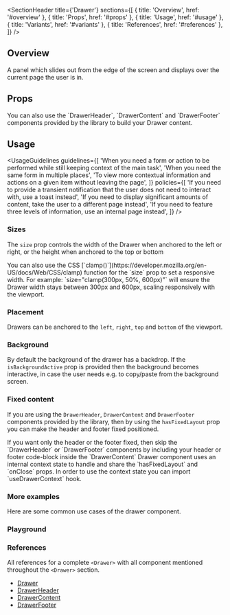 
<Meta of={DrawerStories} />

<SectionHeader
  title={'Drawer'}
  sections={[
    { title: 'Overview', href: '#overview' },
    { title: 'Props', href: '#props' },
    { title: 'Usage', href: '#usage' },
    { title: 'Variants', href: '#variants' },
    { title: 'References', href: '#references' },
  ]}
/>

## Overview

A panel which slides out from the edge of the screen and displays over the current page the user is in.

## Props

<ArgTypes of={Drawer} />

<Tip>
  You can also use the `DrawerHeader`, `DrawerContent` and `DrawerFooter` components provided by the
  library to build your Drawer content.
</Tip>

## Usage

<UsageGuidelines
  guidelines={[
    'When you need a form or action to be performed while still keeping context of the main task',
    'When you need the same form in multiple places',
    'To view more contextual information and actions on a given item without leaving the page',
  ]}
  policies={[
    'If you need to provide a transient notification that the user does not need to interact with, use a toast instead',
    'If you need to display significant amounts of content, take the user to a different page instead',
    'If you need to feature three levels of information, use an internal page instead',
  ]}
/>

<SubsectionHeader title="Variants" />

### Sizes

The `size` prop controls the width of the Drawer when anchored to the left or right, or the height when anchored to the top or bottom

<Tip>
  You can also use the CSS [`clamp()`](https://developer.mozilla.org/en-US/docs/Web/CSS/clamp)
  function for the `size` prop to set a responsive width. For example: `size="clamp(300px, 50%,
  600px)"` will ensure the Drawer width stays between 300px and 600px, scaling responsively with the
  viewport.
</Tip>

<Canvas of={DrawerStories.Sizes} />

### Placement

Drawers can be anchored to the `left`, `right`, `top` and `bottom` of the viewport.

<Canvas of={DrawerStories.Placement} />

### Background

By default the background of the drawer has a backdrop. If the `isBackgroundActive` prop is provided then the background becomes interactive, in case the user needs e.g. to copy/paste from the background screen.

<Canvas of={DrawerStories.Background} />

### Fixed content

If you are using the `DrawerHeader`, `DrawerContent` and `DrawerFooter` components provided by the library, then by using the `hasFixedLayout` prop you can make the header and footer fixed positioned.

<Tip>
  If you want only the header or the footer fixed, then skip the `DrawerHeader` or `DrawerFooter`
  components by including your header or footer code-block inside the `DrawerContent`
</Tip>

<Tip>
  Drawer component uses an internal context state to handle and share the `hasFixedLayout` and
  `onClose` props. In order to use the context state you can import `useDrawerContext` hook.
</Tip>

<Canvas of={DrawerStories.FixedContent} />

### More examples

Here are some common use cases of the drawer component.

<Canvas of={DrawerStories.MoreExamples} />

### Playground

<Canvas of={DrawerStories.Playground} />

### References

All references for a complete `<Drawer>` with all component mentioned throughout the `<Drawer>` section.

- [Drawer](../?path=/docs/updated-components-drawer-drawer--overview)
- [DrawerHeader](../?path=/docs/updated-components-drawer-drawerheader--overview)
- [DrawerContent](../?path=/docs/updated-components-drawer-drawercontent--overview)
- [DrawerFooter](../?path=/docs/updated-components-drawer-drawerfooter--overview)
